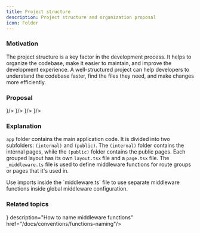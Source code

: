 ```yaml
---
title: Project structure
description: Project structure and organization proposal
icon: Folder
---
```



### Motivation

The project structure is a key factor in the development process. It helps to organize the codebase, make it easier to maintain, and improve the development experience. A well-structured project can help developers to understand the codebase faster, find the files they need, and make changes more efficiently.

### Proposal

<Files>
  <Folder name="app" defaultOpen>
    <Folder name="(internal)" defaultOpen>
      <File name="_middleware.ts" icon={<SquareFunctionIcon className="text-amber-500"/>}/>
      <Folder name="[slug]" defaultOpen>
        <File name="_middleware.ts" icon={<SquareFunctionIcon className="text-amber-500"/>}/>
        <File name="layout.tsx" />
        <File name="page.tsx" />
      </Folder>
    </Folder>
    <Folder name="(public)" defaultOpen>
      <File name="layout.tsx" />
      <File name="page.tsx" />
    </Folder>
    <File name="_middleware.ts" icon={<SquareFunctionIcon className="text-amber-500"/>}/>
    <File name="layout.tsx" />
    <File name="page.tsx" />
    <File name="global.css" />
  </Folder>
  <Folder name="components">
    <File name="button.tsx" />
    <File name="tabs.tsx" />
    <File name="dialog.tsx" />
  </Folder>
  <File name="middleware.ts" icon={<SquareFunctionIcon className="text-amber-500"/>}/>
  <File name="package.json" />
</Files>


### Explanation

`app` folder contains the main application code. It is divided into two subfolders: `(internal)` and `(public)`. The `(internal)` folder contains the internal pages, while the `(public)` folder contains the public pages. Each grouped layout has its own `layout.tsx` file and a `page.tsx` file. The `_middleware.ts` file is used to define middleware functions for route groups or pages that it's used in.

<Callout>
  Use imports inside the `middleware.ts` file to use separate middleware functions inside global middleware configuration.
</Callout>

### Related topics

<Cards>
  <Card title="Functions naming" icon={<SquareFunctionIcon/>} description="How to name middleware functions" href="/docs/conventions/functions-naming"/>
</Cards>
